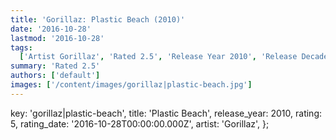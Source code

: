 ```yaml
---
title: 'Gorillaz: Plastic Beach (2010)'
date: '2016-10-28'
lastmod: '2016-10-28'
tags:
  ['Artist Gorillaz', 'Rated 2.5', 'Release Year 2010', 'Release Decade 2010']
summary: 'Rated 2.5'
authors: ['default']
images: ['/content/images/gorillaz|plastic-beach.jpg']
---
```


  key: 'gorillaz|plastic-beach',
  title: 'Plastic Beach',
  release_year: 2010,
  rating: 5,
  rating_date: '2016-10-28T00:00:00.000Z',
  artist: 'Gorillaz',
};

<MusicRating data={data} />

